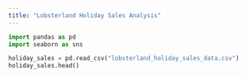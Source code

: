 ```yaml
---
title: "Lobsterland Holiday Sales Analysis"
---
```



```python
import pandas as pd
import seaborn as sns

holiday_sales = pd.read_csv("lobsterland_holiday_sales_data.csv")
holiday_sales.head()
```